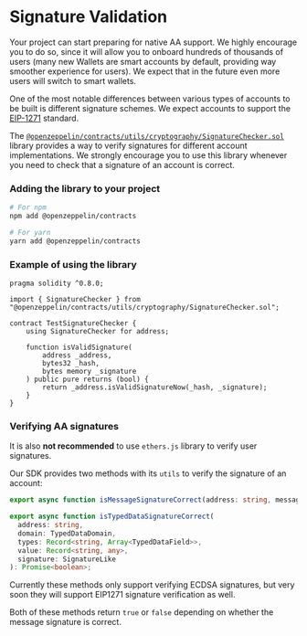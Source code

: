# Signature Validation

Your project can start preparing for native AA support. We highly encourage you to
do so, since it will allow you to onboard hundreds of thousands of users (many new
Wallets are smart accounts by default, providing way smoother experience for users).
We expect that in the future even more users will switch to smart wallets.

One of the most notable differences between various types of accounts to be built
is different signature schemes. We expect accounts to support the [EIP-1271](https://eips.ethereum.org/EIPS/eip-1271) standard.

The
[`@openzeppelin/contracts/utils/cryptography/SignatureChecker.sol`](https://github.com/OpenZeppelin/openzeppelin-contracts/blob/5ed5a86d1d22f387ce69ab4e0ace405de8bc888d/contracts/utils/cryptography/SignatureChecker.sol#L22)
library provides a way to verify signatures for different
account implementations. We strongly encourage you to use this library whenever you need to check that a signature of an account is correct.

### Adding the library to your project

```bash
# For npm
npm add @openzeppelin/contracts

# For yarn
yarn add @openzeppelin/contracts
```

### Example of using the library

```solidity
pragma solidity ^0.8.0;

import { SignatureChecker } from "@openzeppelin/contracts/utils/cryptography/SignatureChecker.sol";

contract TestSignatureChecker {
    using SignatureChecker for address;

    function isValidSignature(
        address _address,
        bytes32 _hash,
        bytes memory _signature
    ) public pure returns (bool) {
        return _address.isValidSignatureNow(_hash, _signature);
    }
}
```

### Verifying AA signatures

It is also **not recommended** to use `ethers.js` library to verify user signatures.

Our SDK provides two methods with its `utils` to verify the signature of an account:

```ts
export async function isMessageSignatureCorrect(address: string, message: ethers.Bytes | string, signature: SignatureLike): Promise<boolean>;

export async function isTypedDataSignatureCorrect(
  address: string,
  domain: TypedDataDomain,
  types: Record<string, Array<TypedDataField>>,
  value: Record<string, any>,
  signature: SignatureLike
): Promise<boolean>;
```

Currently these methods only support verifying ECDSA signatures, but very soon they will support EIP1271 signature verification as well.

Both of these methods return `true` or `false` depending on whether the message signature is correct.
